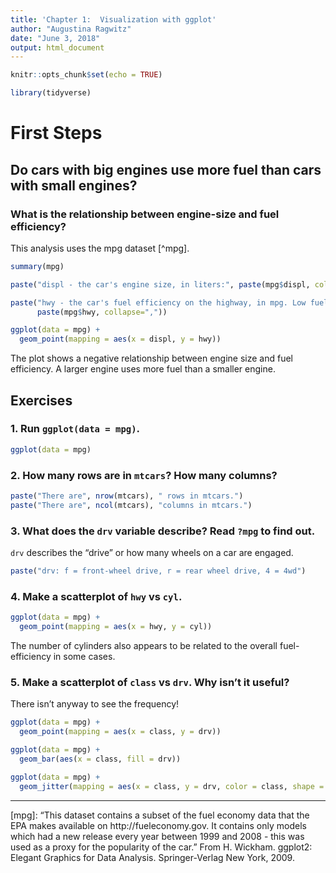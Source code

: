 ```yaml
---
title: 'Chapter 1:  Visualization with ggplot'
author: "Augustina Ragwitz"
date: "June 3, 2018"
output: html_document
---
```


```r
knitr::opts_chunk$set(echo = TRUE)
```

```r
library(tidyverse)
```

# First Steps

## Do cars with big engines use more fuel than cars with small engines?

### What is the relationship between engine-size and fuel efficiency?

This analysis uses the mpg dataset [^mpg].

```r
summary(mpg)

paste("displ - the car's engine size, in liters:", paste(mpg$displ, collapse=","))

paste("hwy - the car's fuel efficiency on the highway, in mpg. Low fuel efficiency == more fuel consumed: ", 
      paste(mpg$hwy, collapse=","))
```


```r

ggplot(data = mpg) +
  geom_point(mapping = aes(x = displ, y = hwy))

```

The plot shows a negative relationship between engine size and fuel efficiency. A larger engine uses more fuel than a smaller engine.

## Exercises

### 1. Run `ggplot(data = mpg)`.

```r
ggplot(data = mpg)
```

### 2. How many rows are in `mtcars`? How many columns?

```r
paste("There are", nrow(mtcars), " rows in mtcars.")
paste("There are", ncol(mtcars), "columns in mtcars.")
```

### 3. What does the `drv` variable describe? Read `?mpg` to find out.

`drv` describes the "drive" or how many wheels on a car are engaged.

```r
paste("drv: f = front-wheel drive, r = rear wheel drive, 4 = 4wd")
```


### 4. Make a scatterplot of `hwy` vs `cyl`.

```r

ggplot(data = mpg) +
  geom_point(mapping = aes(x = hwy, y = cyl))

```

The number of cylinders also appears to be related to the overall fuel-efficiency in some cases.

### 5. Make a scatterplot of `class` vs `drv`. Why isn't it useful?

There isn't anyway to see the frequency!

```r

ggplot(data = mpg) +
  geom_point(mapping = aes(x = class, y = drv))

ggplot(data = mpg) +
  geom_bar(aes(x = class, fill = drv))

```

```r

ggplot(data = mpg) +
  geom_jitter(mapping = aes(x = class, y = drv, color = class, shape = drv))

```




---

[mpg]: "This dataset contains a subset of the fuel economy data that the EPA makes available on http://fueleconomy.gov. It contains only models which had a new release every year between 1999 and 2008 - this was used as a proxy for the popularity of the car." From H. Wickham. ggplot2: Elegant Graphics for Data Analysis. Springer-Verlag New York, 2009.